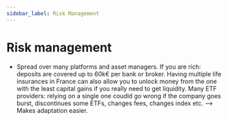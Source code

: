 ```yaml
---
sidebar_label: Risk Management
---
```



# Risk management

- Spread over many platforms and asset managers. If you are rich: deposits are covered up to 60k€ per bank or broker. Having multiple life insurances in France can also allow you to unlock money from the one with the least capital gains if you really need to get liquidity.
Many ETF providers: relying on a single one coudld go wrong if the company goes burst, discontinues some ETFs, changes fees, changes index etc. --> Makes adaptation easier.

<BuyMeACoffee />
